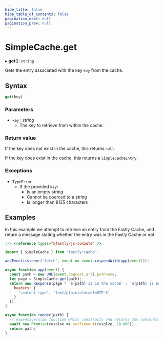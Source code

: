 ```yaml
---
hide_title: false
hide_table_of_contents: false
pagination_next: null
pagination_prev: null
---
```

# SimpleCache.get

▸ **get**(): `string`

Gets the entry associated with the key `key` from the cache.

## Syntax

```js
get(key)
```

### Parameters

- `key` _: string_
  - The key to retrieve from within the cache.

### Return value

If the key does not exist in the cache, this returns `null`.

If the key does exist in the cache, this returns a `SimpleCacheEntry`.

### Exceptions

- `TypeError`
  - If the provided `key`:
    - Is an empty string
    - Cannot be coerced to a string
    - Is longer than 8135 characters

## Examples

In this example we attempt to retrieve an entry from the Fastly Cache, and return a message stating whether the entry was in the Fastly Cache or not.

```js
/// <reference types="@fastly/js-compute" />

import { SimpleCache } from 'fastly:cache';

addEventListener('fetch', event => event.respondWith(app(event)));

async function app(event) {
  const path = new URL(event.request.url).pathname;
  let page = SimpleCache.get(path);
  return new Response(page ? `${path} is in the cache` : `${path} is not in the cache`, {
    headers: {
      'content-type': 'text/plain;charset=UTF-8'
    }
  });
}

async function render(path) {
  // expensive/slow function which constructs and returns the contents for a given path
  await new Promise(resolve => setTimeout(resolve, 10_000));
  return path;
}

```
